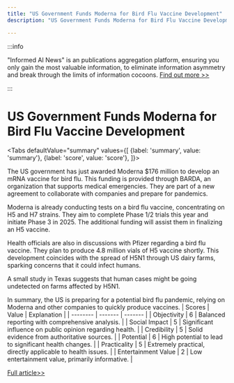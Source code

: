 ```yaml
---
title: "US Government Funds Moderna for Bird Flu Vaccine Development"
description: "US Government Funds Moderna for Bird Flu Vaccine Development"

---
```



:::info

"Informed AI News" is an publications aggregation platform, ensuring you only gain the most valuable information, to eliminate information asymmetry and break through the limits of information cocoons.  [Find out more >>](/)

:::

# US Government Funds Moderna for Bird Flu Vaccine Development


<Tabs
	defaultValue="summary"
	values={[
	{label: 'summary', value: 'summary'},
	{label: 'score', value: 'score'},
]}>
<TabItem value="summary">


The US government has just awarded Moderna $176 million to develop an mRNA vaccine for bird flu. This funding is provided through BARDA, an organization that supports medical emergencies. They are part of a new agreement to collaborate with companies and prepare for pandemics.

Moderna is already conducting tests on a bird flu vaccine, concentrating on H5 and H7 strains. They aim to complete Phase 1/2 trials this year and initiate Phase 3 in 2025. The additional funding will assist them in finalizing an H5 vaccine.

Health officials are also in discussions with Pfizer regarding a bird flu vaccine. They plan to produce 4.8 million vials of H5 vaccine shortly. This development coincides with the spread of H5N1 through US dairy farms, sparking concerns that it could infect humans.

A small study in Texas suggests that human cases might be going undetected on farms affected by H5N1.

In summary, the US is preparing for a potential bird flu pandemic, relying on Moderna and other companies to quickly produce vaccines.
</TabItem>
<TabItem value="score">
	| Scores     | Value   | Explanation |
	| -------- | ------- | ------- |
	| Objectivity  | 6    | Balanced reporting with comprehensive analysis.    |
	| Social Impact | 5     | Significant influence on public opinion regarding health.    |
	| Credibility    | 5    | Solid evidence from authoritative sources.    |
	| Potential    | 6    | High potential to lead to significant health changes.    |
	| Practicality    | 5    | Extremely practical, directly applicable to health issues.    |
	| Entertainment Value    | 2    | Low entertainment value, primarily informative.    |
</TabItem>
</Tabs>

[Full article>>](https://science.slashdot.org/story/24/08/02/2053247/us-prepares-for-bird-flu-pandemic-with-176-million-moderna-vaccine-deal?utm_source=rss1.0mainlinkanon&utm_medium=feed)
